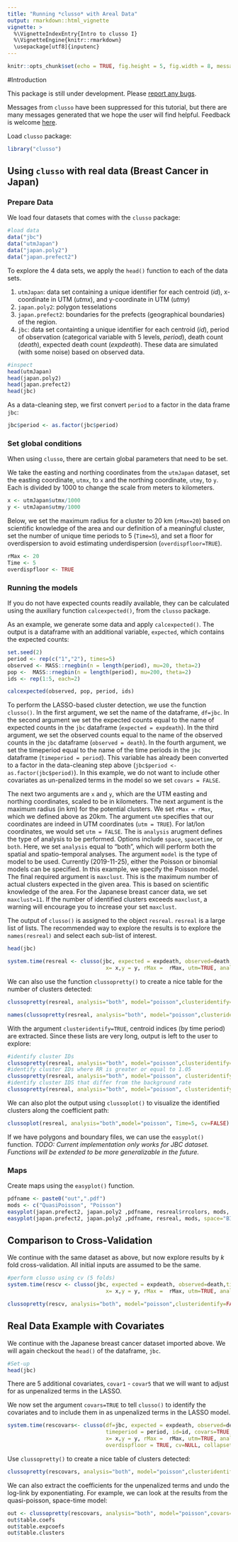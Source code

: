 ---
title: "Running *clusso* with Areal Data"
output: rmarkdown::html_vignette
vignette: >
  %\VignetteIndexEntry{Intro to clusso I}
  %\VignetteEngine{knitr::rmarkdown}
  \usepackage[utf8]{inputenc}
---

```{r setup, include=FALSE}
knitr::opts_chunk$set(echo = TRUE, fig.height = 5, fig.width = 8, message = TRUE)
```

#Introduction

This package is still under development. Please [report any bugs](https://github.com/mkamenet3/clusso/issues).

Messages from `clusso` have been suppressed for this tutorial, but there are many messages generated that we hope the user will find helpful. Feedback is welcome [here](https://github.com/mkamenet3/clusso/issues).

Load `clusso` package:

```{r, message=FALSE, warning=FALSE}
library("clusso")

```


## Using `clusso` with real data (Breast Cancer in Japan)

### Prepare Data

We load four datasets that comes with the `clusso` package:


```{r}
#load data
data("jbc")
data("utmJapan")
data("japan.poly2")
data("japan.prefect2")

```


To explore the 4 data sets, we apply the `head()` function to each of the data sets.

1. `utmJapan`: data set containing a unique identifier for each centroid (*id*), x-coordinate in UTM (*utmx*), and y-coordinate in UTM (*utmy*)
1. `japan.poly2`: polygon tesselations
1. `japan.prefect2`: boundaries for the prefects (geographical boundaries) of the region.
1. `jbc`: data set containting a unique identifier for each centroid (*id*), period of observation (categorical variable with 5 levels, *period*), death count (*death*), expected death count (*expdeath*). These data are simulated (with some noise) based on observed data.



```{r}
#inspect
head(utmJapan)
head(japan.poly2)
head(japan.prefect2)
head(jbc)

```

As a data-cleaning step, we first convert `period` to a factor in the data frame `jbc`:

```{r}
jbc$period <- as.factor(jbc$period)
```



### Set global conditions

When using `clusso`, there are certain global parameters that need to be set.


We take the easting and northing coordinates from the `utmJapan` dataset, set the easting coordinate, `utmx`, to `x` and the northing coordinate, `utmy`, to `y`. Each is divided by 1000 to change the scale from meters to kilometers.


```{r}
x <- utmJapan$utmx/1000
y <- utmJapan$utmy/1000
```

Below, we set the maximum radius for a cluster to 20 km (`rMax=20`) based on scientific knowledge of the area and our definition of a meaningful cluster, set the number of unique time periods to 5 (`Time=5`), and set a floor for overdispersion to avoid estimating underdispersion (`overdispfloor=TRUE`). 


```{r}
rMax <- 20 
Time <- 5
overdispfloor <- TRUE

```


### Running the models



If you do not have expected counts readily available, they can be calculated using the auxiliary function `calcexpected()`, from the `clusso` package.

As an example, we generate some data and apply `calcexpected()`. The output is a dataframe with an additional variable, `expected`, which contains the expected counts:

```{r}
set.seed(2)
period <- rep(c("1","2"), times=5)
observed <- MASS::rnegbin(n = length(period), mu=20, theta=2)
pop <-  MASS::rnegbin(n = length(period), mu=200, theta=2)
ids <- rep(1:5, each=2)

calcexpected(observed, pop, period, ids)
```

To perform the LASSO-based cluster detection, we use the function `clusso()`. In the first argument, we set the name of the dataframe, `df=jbc`. In the second argument we set the expected counts equal to the name of expected counts in the `jbc` dataframe (`expected = expdeath`). In the third argument, we set the observed counts equal to the name of the observed counts in the `jbc` dataframe (`observed = death`). In the fourth argument, we set the timeperiod equal to the name of the time periods in the `jbc` dataframe (`timeperiod = period`). This variable has already been converted to a factor in the data-cleaning step above (`jbc$period <- as.factor(jbc$period)`). In this example, we do not want to include other covariates as un-penalized terms in the model so we set `covars = FALSE`. 

The next two arguments are `x` and `y`, which are the UTM easting and northing coordinates, scaled to be in kilometers. The next argument is the maximum radius (in km) for the potential clusters. We set `rMax = rMax`, which we defined above as 20km. 
The argument `utm` specifies that our coordinates are indeed in UTM coordinates (`utm = TRUE`). For lat/lon coordinates, we would set `utm = FALSE`. The is `analysis` arugment defines the type of analysis to be performed. Options include `space`, `spacetime`, or `both`. Here, we set  `analysis` equal to "both", which will perform both the spatial and spatio-temporal analyses. The argument `model` is the type of model to be used. Currently (2019-11-25), either the Poisson or binomial models can be specified. In this example, we specify the Poisson model. The final required argument is `maxclust`. This is the maximum number of actual clusters expected in the given area. This is based on scientific knowledge of the area. For the Japanese breast cancer data, we set `maxclust=11`. If the number of identified clusters exceeds `maxclust`, a warning will encourage you to increase your set `maxclust`.

The output of `clusso()` is assigned to the object `resreal`. `resreal` is a large list of lists. The recommended way to explore the results is to explore the `names(resreal)` and select each sub-list of interest.

```{r}
head(jbc)

system.time(resreal <- clusso(jbc, expected = expdeath, observed=death,timeperiod = period, covars=FALSE, id = id,
                               x= x,y = y, rMax =  rMax, utm=TRUE, analysis="both", model="poisson",maxclust=11))
```

We can also use the function `clussopretty()` to create a nice table for the number of clusters detected:

```{r}
clussopretty(resreal, analysis="both", model="poisson",clusteridentify=FALSE)

names(clussopretty(resreal, analysis="both", model="poisson",clusteridentify=TRUE))

```


With the argument `clusteridentify=TRUE`, centroid indices (by time period) are extracted. Since these lists are very long, output is left to the user to explore:

```{r, eval=FALSE}
#identify cluster IDs
clussopretty(resreal, analysis="both", model="poisson",clusteridentify=TRUE)
#identify cluster IDs where RR is greater or equal to 1.05
clussopretty(resreal, analysis="both", model="poisson", clusteridentify=TRUE, clusterRR = 1.05)
#identify cluster IDS that differ from the background rate
clussopretty(resreal, analysis="both", model="poisson", clusteridentify=TRUE, clusterRR = "background")
```


We can also plot the output using `clussoplot()` to visualize the identified clusters along the coefficient path:

```{r}
clussoplot(resreal, analysis="both",model="poisson", Time=5, cv=FALSE)
```



If we have polygons and boundary files, we can use the `easyplot()` function. *TODO: Current implementation only works for JBC dataset. Functions will be extended to be more generalizable in the future.*

### Maps

Create maps using the `easyplot()` function.

```{r}
pdfname <- paste0("out",".pdf")
mods <- c("QuasiPoisson", "Poisson")
easyplot(japan.prefect2, japan.poly2 ,pdfname, resreal$rrcolors, mods, space="both", probmap=FALSE, obs=TRUE,rr=TRUE)
easyplot(japan.prefect2, japan.poly2 ,pdfname, resreal, mods, space="BIC", probmap=FALSE,rr=TRUE)


```
 




## Comparison to Cross-Validation

We continue with the same dataset as above, but now explore results by $k$ fold cross-validation. All initial inputs are assumed to be the same.

```{r}
#perform clusso using cv (5 folds)
system.time(rescv <- clusso(jbc, expected = expdeath, observed=death,timeperiod = period, id=id, covars=FALSE,
                               x= x,y = y, rMax =  rMax, utm=TRUE, analysis="both", model="poisson",maxclust=11, cv=5))

```

```{r}
clussopretty(rescv, analysis="both", model="poisson",clusteridentify=FALSE, cv=TRUE)
```




## Real Data Example with Covariates

We continue with the Japanese breast cancer dataset imported above. We will again checkout the `head()` of the dataframe, `jbc`. 



```{r}
#Set-up
head(jbc)
```


There are 5 additional covariates, `covar1` - `covar5` that we will want to adjust for as unpenalized terms in the LASSO.


We now set the argument `covars=TRUE` to tell `clusso()` to identify the covariates and to include them in as unpenalized terms in the LASSO model.

```{r}
system.time(rescovars<- clusso(df=jbc, expected = expdeath, observed=death,
                               timeperiod = period, id=id, covars=TRUE,
                               x= x,y = y, rMax =  rMax, utm=TRUE, analysis="both", model="poisson",maxclust=11,
                               overdispfloor = TRUE, cv=NULL, collapsetime = FALSE))

```

Use `clussopretty()` to create a nice table of clusters detected:

```{r}
clussopretty(rescovars, analysis="both", model="poisson",clusteridentify = FALSE)
```

We can also extract the coefficients for the unpenalized terms and undo the log-link by exponentiating. For example, we can look at the results from the quasi-poisson, space-time model:

```{r}
out <- clussopretty(rescovars, analysis="both", model="poisson",covars=TRUE)
out$table.coefs
out$table.expcoefs
out$table.clusters
```




